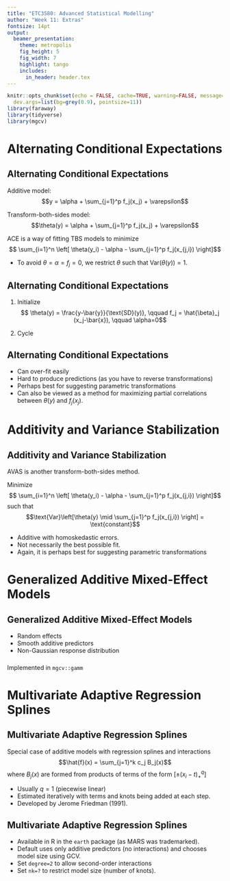 ```yaml
---
title: "ETC3580: Advanced Statistical Modelling"
author: "Week 11: Extras"
fontsize: 14pt
output:
  beamer_presentation:
    theme: metropolis
    fig_height: 5
    fig_width: 7
    highlight: tango
    includes:
      in_header: header.tex
---
```


```r
knitr::opts_chunk$set(echo = FALSE, cache=TRUE, warning=FALSE, message=FALSE,
  dev.args=list(bg=grey(0.9), pointsize=11))
library(faraway)
library(tidyverse)
library(mgcv)
```

# Alternating Conditional Expectations

## Alternating Conditional Expectations

Additive model:
$$y = \alpha + \sum_{j=1}^p f_j(x_j) + \varepsilon$$

Transform-both-sides model:
$$\theta(y) = \alpha + \sum_{j=1}^p f_j(x_j) + \varepsilon$$

\pause

ACE is a way of fitting TBS models to minimize
$$ \sum_{i=1}^n \left[ \theta(y_i) -  \alpha - \sum_{j=1}^p f_j(x_{j,i}) \right]$$

\pause

 * To avoid $\theta=\alpha=f_j=0$, we restrict $\theta$ such that $\text{Var}(\theta(y))=1$.

## Alternating Conditional Expectations

1. Initialize
  $$ \theta(y) = \frac{y-\bar{y}}{\text{SD}(y)}, \qquad f_j = \hat{\beta}_j (x_j-\bar{x}), \qquad \alpha=0$$

2. Cycle
\begin{align*}
  f_j &= S(x_j, \theta(y) - \sum_{i\ne j} f_j(x_i)) \\
  \theta &= S(y, \sum_j f_j(x_j) \\
  \theta(y) &\leftarrow \frac{\theta(y)-\bar{\theta(y)}}{\text{SD}(\theta(y))}
\end{align*}

## Alternating Conditional Expectations

 * Can over-fit easily
 * Hard to produce predictions (as you have to reverse transformations)
 * Perhaps best for suggesting parametric transformations
 * Can also be viewed as a method for maximizing partial correlations between $\theta(y)$ and $f_j(x_j)$.

#  Additivity and Variance Stabilization

##  Additivity and Variance Stabilization

AVAS is another transform-both-sides method.

Minimize
$$ \sum_{i=1}^n \left[ \theta(y_i) -  \alpha - \sum_{j=1}^p f_j(x_{j,i}) \right]$$
such that
$$\text{Var}\left[\theta(y) \mid \sum_{j=1}^p f_j(x_{j,i}) \right] = \text{constant}$$

 * Additive with homoskedastic errors.
 * Not necessarily the best possible fit.
 * Again, it is perhaps best for suggesting parametric transformations

# Generalized Additive Mixed-Effect Models

## Generalized Additive Mixed-Effect Models

\alert{GAMMs:}

* Random effects
* Smooth additive predictors
* Non-Gaussian response distribution

\vspace*{1cm}

###
Implemented in `mgcv::gamm`

# Multivariate Adaptive Regression Splines

## Multivariate Adaptive Regression Splines

Special case of additive models with regression splines and interactions
$$\hat{f}(x) = \sum_{j=1}^k c_j B_j(x)$$
where $B_j(x)$ are formed from products of terms of the form $[\pm (x_i-t)^q_+]$

 * Usually $q=1$ (piecewise linear)
 * Estimated iteratively with terms and knots being added at each step.
 * Developed by Jerome Friedman (1991).

## Multivariate Adaptive Regression Splines

 * Available in R in the `earth` package (as MARS was trademarked).
 * Default uses only additive predictors (no interactions) and chooses model size using GCV.
 * Set `degree=2` to allow second-order interactions
 * Set `nk=?` to restrict model size (number of knots).
